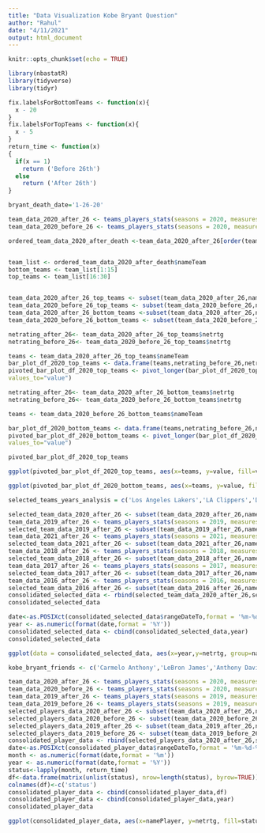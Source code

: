```yaml
---
title: "Data Visualization Kobe Bryant Question"
author: "Rahul"
date: "4/11/2021"
output: html_document
---
```


```r
knitr::opts_chunk$set(echo = TRUE)
```

```r
library(nbastatR)
library(tidyverse)
library(tidyr)
```

```r
fix.labelsForBottomTeams <- function(x){
  x - 20
}
fix.labelsForTopTeams <- function(x){
  x - 5
}
return_time <- function(x)
{
  if(x == 1)
    return ('Before 26th')
  else
    return ('After 26th')
}
```

```r
bryant_death_date='1-26-20'
```

```r
team_data_2020_after_26 <- teams_players_stats(seasons = 2020, measures = "Advanced", types = "team", tables = "general", modes = "PerGame", date_from = "1-26-20", date_to = "2-9-20")$dataTable[[1]]
team_data_2020_before_26 <- teams_players_stats(seasons = 2020, measures = "Advanced", types = "team", tables = "general", modes = "PerGame", date_from = "1-5-20", date_to = "1-25-20")$dataTable[[1]]

ordered_team_data_2020_after_death <-team_data_2020_after_26[order(team_data_2020_after_26[,41]),]


team_list <- ordered_team_data_2020_after_death$nameTeam
bottom_teams <- team_list[1:15]
top_teams <- team_list[16:30]


team_data_2020_after_26_top_teams <- subset(team_data_2020_after_26,nameTeam %in% top_teams)
team_data_2020_before_26_top_teams <- subset(team_data_2020_before_26,nameTeam %in% top_teams) 
team_data_2020_after_26_bottom_teams <-subset(team_data_2020_after_26,nameTeam %in% bottom_teams)
team_data_2020_before_26_bottom_teams <- subset(team_data_2020_before_26,nameTeam %in% bottom_teams)

netrating_after_26<- team_data_2020_after_26_top_teams$netrtg
netrating_before_26<- team_data_2020_before_26_top_teams$netrtg 

teams <- team_data_2020_after_26_top_teams$nameTeam
bar_plot_df_2020_top_teams <- data.frame(teams,netrating_before_26,netrating_after_26)
pivoted_bar_plot_df_2020_top_teams <- pivot_longer(bar_plot_df_2020_top_teams,cols = c('netrating_before_26','netrating_after_26'),names_to='variable', 
values_to="value")

netrating_after_26<- team_data_2020_after_26_bottom_teams$netrtg
netrating_before_26<- team_data_2020_before_26_bottom_teams$netrtg 

teams <- team_data_2020_before_26_bottom_teams$nameTeam

bar_plot_df_2020_bottom_teams <- data.frame(teams,netrating_before_26,netrating_after_26)
pivoted_bar_plot_df_2020_bottom_teams <- pivot_longer(bar_plot_df_2020_bottom_teams,cols = c('netrating_before_26','netrating_after_26'),names_to='variable', 
values_to="value")

pivoted_bar_plot_df_2020_top_teams
```


```r
ggplot(pivoted_bar_plot_df_2020_top_teams, aes(x=teams, y=value, fill=variable)) +geom_bar(stat='identity', position='dodge')+coord_flip()
```



```r
ggplot(pivoted_bar_plot_df_2020_bottom_teams, aes(x=teams, y=value, fill=variable)) +geom_bar(stat='identity', position='dodge')+coord_flip()
```

```r
selected_teams_years_analysis = c('Los Angeles Lakers','LA Clippers','Dallas Mavericks','Philadelphia 76ers','Utah Jazz')
```

```r
selected_team_data_2020_after_26 <- subset(team_data_2020_after_26,nameTeam %in% selected_teams_years_analysis) 
team_data_2019_after_26 <- teams_players_stats(seasons = 2019, measures = "Advanced", types = "team", tables = "general", modes = "PerGame", date_from = "1-26-19", date_to = "2-9-19")$dataTable[[1]]
selected_team_data_2019_after_26 <- subset(team_data_2019_after_26,nameTeam %in% selected_teams_years_analysis) 
team_data_2021_after_26 <- teams_players_stats(seasons = 2021, measures = "Advanced", types = "team", tables = "general", modes = "PerGame", date_from = "1-26-21", date_to = "2-9-21")$dataTable[[1]]
selected_team_data_2021_after_26 <- subset(team_data_2021_after_26,nameTeam %in% selected_teams_years_analysis) 
team_data_2018_after_26 <- teams_players_stats(seasons = 2018, measures = "Advanced", types = "team", tables = "general", modes = "PerGame", date_from = "1-26-18", date_to = "2-9-18")$dataTable[[1]]
selected_team_data_2018_after_26 <- subset(team_data_2018_after_26,nameTeam %in% selected_teams_years_analysis) 
team_data_2017_after_26 <- teams_players_stats(seasons = 2017, measures = "Advanced", types = "team", tables = "general", modes = "PerGame", date_from = "1-26-17", date_to = "2-9-17")$dataTable[[1]]
selected_team_data_2017_after_26 <- subset(team_data_2017_after_26,nameTeam %in% selected_teams_years_analysis) 
team_data_2016_after_26 <- teams_players_stats(seasons = 2016, measures = "Advanced", types = "team", tables = "general", modes = "PerGame", date_from = "1-26-16", date_to = "2-9-16")$dataTable[[1]]
selected_team_data_2016_after_26 <- subset(team_data_2016_after_26,nameTeam %in% selected_teams_years_analysis) 
consolidated_selected_data <- rbind(selected_team_data_2020_after_26,selected_team_data_2019_after_26,selected_team_data_2018_after_26 ,selected_team_data_2017_after_26, selected_team_data_2016_after_26,selected_team_data_2021_after_26)
consolidated_selected_data
```


```r
date<-as.POSIXct(consolidated_selected_data$rangeDateTo,format = '%m-%d-%Y')
year <- as.numeric(format(date,format = '%Y'))
consolidated_selected_data <- cbind(consolidated_selected_data,year)
consolidated_selected_data
```

```r
ggplot(data = consolidated_selected_data, aes(x=year,y=netrtg, group=nameTeam, color=nameTeam)) +geom_line() +geom_point() +ylab('Net Rating')
```

```r
kobe_bryant_friends <- c('Carmelo Anthony','LeBron James','Anthony Davis','Trae Young','Kevin Durant','Stephen Curry','Chris Paul')
```

```r
team_data_2020_after_26 <- teams_players_stats(seasons = 2020, measures = "Advanced", types = "player", tables = "general", modes = "PerGame", date_from = "1-26-20", date_to = "2-16-20")$dataTable[[1]]
team_data_2020_before_26 <- teams_players_stats(seasons = 2020, measures = "Advanced", types = "player", tables = "general", modes = "PerGame", date_from = "1-12-20", date_to = "1-25-20")$dataTable[[1]]
team_data_2019_after_26 <- teams_players_stats(seasons = 2019, measures = "Advanced", types = "player", tables = "general", modes = "PerGame", date_from = "1-26-19", date_to = "2-16-19")$dataTable[[1]]
team_data_2019_before_26 <- teams_players_stats(seasons = 2019, measures = "Advanced", types = "player", tables = "general", modes = "PerGame", date_from = "1-12-19", date_to = "1-25-19")$dataTable[[1]]
selected_players_data_2020_after_26 <- subset(team_data_2020_after_26,namePlayer %in% kobe_bryant_friends)
selected_players_data_2020_before_26 <- subset(team_data_2020_before_26,namePlayer %in% kobe_bryant_friends)
selected_players_data_2019_after_26 <- subset(team_data_2019_after_26,namePlayer %in% kobe_bryant_friends)
selected_players_data_2019_before_26 <- subset(team_data_2019_before_26,namePlayer %in% kobe_bryant_friends)
consolidated_player_data <- rbind(selected_players_data_2020_after_26,selected_players_data_2020_before_26,selected_players_data_2019_after_26,selected_players_data_2019_before_26)
date<-as.POSIXct(consolidated_player_data$rangeDateTo,format = '%m-%d-%Y')
month <- as.numeric(format(date,format = '%m'))
year <- as.numeric(format(date,format = '%Y'))
status<-lapply(month, return_time)
df<-data.frame(matrix(unlist(status), nrow=length(status), byrow=TRUE))
colnames(df)<-c('status')
consolidated_player_data <- cbind(consolidated_player_data,df)
consolidated_player_data <- cbind(consolidated_player_data,year)
consolidated_player_data
```

```r
ggplot(consolidated_player_data, aes(x=namePlayer, y=netrtg, fill=status)) +geom_bar(stat='identity', position='dodge')+facet_wrap(~year,ncol=1)+coord_flip()
```